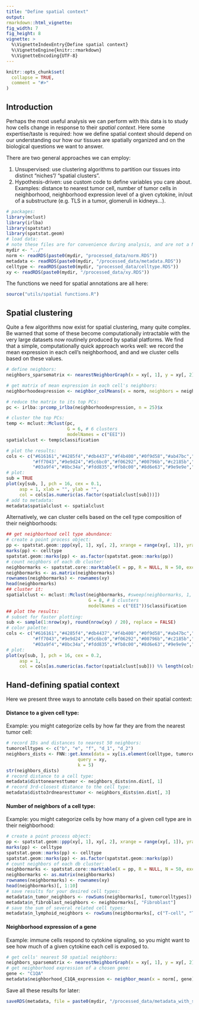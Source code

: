 ```yaml
---
title: "Define spatial context"
output: 
rmarkdown::html_vignette: 
fig_width: 7 
fig_height: 8 
vignette: >
  %\VignetteIndexEntry{Define spatial context}
  %\VignetteEngine{knitr::rmarkdown}
  %\VignetteEncoding{UTF-8}
---
```

<style>
p.caption {
  font-size: 1.5em;
}
</style>
```r
knitr::opts_chunk$set(
  collapse = TRUE,
  comment = "#>"
)
```


## Introduction

Perhaps the most useful analysis we can perform with this data is to study how cells
change in response to their *spatial context*. 
Here some expertise/taste is required: how we define spatial context should depend on
our understanding our how our tissues are spatially organized and on the biological 
questions we want to answer. 

There are two general approaches we can employ:

1. Unsupervised: use clustering algorithms to partition our tissues into distinct "niches"/ "spatial clusters". 
2. Hypothesis-driven: use custom code to define variables you care about. Examples: distance to nearest 
tumor cell, number of tumor cells in neighborhood, neighborhood expression level of a given cytokine, 
in/out of a substructure (e.g. TLS in a tumor, glomeruli in kidneys...).

```r
# packages:
library(mclust)
library(irlba)
library(spatstat)
library(spatstat.geom)
# load data:
# note these files are for convenience during analysis, and are not a NanoString-supported format
mydir <- "../"
norm <- readRDS(paste0(mydir, "processed_data/norm.RDS"))
metadata <- readRDS(paste0(mydir, "/processed_data/metadata.RDS")) 
celltype <- readRDS(paste0(mydir, "processed_data/celltype.RDS"))
xy <- readRDS(paste0(mydir, "/processed_data/xy.RDS"))
```

The functions we need for spatial annotations are all here:
```r
source("utils/spatial functions.R")
```

## Spatial clustering

Quite a few algorithms now exist for spatial clustering, many quite complex. 
Be warned that some of these become computationally intractable with the very 
large datasets now routinely produced by spatial platforms. 
We find that a simple, computationally quick approach works well: we record the mean 
expression in each cell's neighborhood, and and we cluster cells based on these values. 


```r
# define neighbors:
neighbors_sparsematrix <- nearestNeighborGraph(x = xy[, 1], y = xy[, 2], N = 50, subset = metadata$tissue)

# get matrix of mean expression in each cell's neighbors:
neighborhoodexpression <- neighbor_colMeans(x = norm, neighbors = neighbors_sparsematrix)

# reduce the matrix to its top PCs:
pc <- irlba::prcomp_irlba(neighborhoodexpression, n = 25)$x

# cluster the top PCs:
temp <- mclust::Mclust(pc, 
                       G = 6, # 6 clusters
                       modelNames = c("EEI"))
spatialclust <- temp$classification

# plot the results:
cols <- c("#616161","#4285f4","#db4437","#f4b400","#0f9d58","#ab47bc","#00acc1",
          "#ff7043","#9e9d24","#5c6bc0","#f06292","#00796b","#c2185b","#7e57c2",
          "#03a9f4","#8bc34a","#fdd835","#fb8c00","#8d6e63","#9e9e9e","#607d8b")
# plot:
sub = TRUE
plot(xy[sub, ], pch = 16, cex = 0.1, 
     asp = 1, xlab = "", ylab = "",
     col = cols[as.numeric(as.factor(spatialclust[sub]))])
# add to metadata:
metadata$spatialclust <- spatialclust
```

Alternatively, we can cluster cells based on the cell type composition of their neighborhoods:

```r
## get neighborhood cell type abundance:
# create a point process object:
pp <- spatstat.geom::ppp(xy[, 1], xy[, 2], xrange = range(xy[, 1]), yrange = range(xy[, 2]))
marks(pp) <- celltype
spatstat.geom::marks(pp) <- as.factor(spatstat.geom::marks(pp))
# count neighbors of each db cluster:
neighbormarks <- spatstat.core::marktable(X = pp, R = NULL, N = 50, exclude=TRUE, collapse=FALSE)
neighbormarks <- as.matrix(neighbormarks)
rownames(neighbormarks) <- rownames(xy)
head(neighbormarks)
## cluster it: 
spatialclust <- mclust::Mclust(neighbormarks, #sweep(neighbormarks, 1, rowSums(neighbormarks), "/"),
                               G = 8, # 8 clusters
                               modelNames = c("EEI"))$classification
## plot the results:
# subset for faster plotting:
sub <- sample(1:nrow(xy), round(nrow(xy) / 20), replace = FALSE)
# color palette:
cols <- c("#616161","#4285f4","#db4437","#f4b400","#0f9d58","#ab47bc","#00acc1",
          "#ff7043","#9e9d24","#5c6bc0","#f06292","#00796b","#c2185b","#7e57c2",
          "#03a9f4","#8bc34a","#fdd835","#fb8c00","#8d6e63","#9e9e9e","#607d8b")
# plot:
plot(xy[sub, ], pch = 16, cex = 0.2, 
     asp = 1, 
     col = cols[as.numeric(as.factor(spatialclust[sub])) %% length(cols) + 1])
```

## Hand-defining spatial context

Here we present three ways to annotate cells based on their spatial context:

#### Distance to a given cell type:

Example: you might categorize cells by how far they are from the nearest tumor cell:

```r
# record IDs and distances to nearest 50 neighbors:
tumorcelltypes <- c("b", "e", "f", "d_1", "d_2")
neighbors_dists <- FNN::get.knnx(data = xy[is.element(celltype, tumorcelltypes), ], 
                           query = xy, 
                           k = 5)
str(neighbors_dists)
# record distance to a cell type:
metadata$disttonearesttumor <- neighbors_dists$nn.dist[, 1]
# record 3rd-closest distance to the cell type:
metadata$distto3rdnearesttumor <- neighbors_dists$nn.dist[, 3]
```

#### Number of neighbors of a cell type:

Example: you might categorize cells by how many of a given cell type are in their neighborhood:

```r
# create a point process object:
pp <- spatstat.geom::ppp(xy[, 1], xy[, 2], xrange = range(xy[, 1]), yrange = range(xy[, 2]))
marks(pp) <- celltype
spatstat.geom::marks(pp) <- celltype
spatstat.geom::marks(pp) <- as.factor(spatstat.geom::marks(pp))
# count neighbors of each db cluster:
neighbormarks <- spatstat.core::marktable(X = pp, R = NULL, N = 50, exclude=TRUE, collapse=FALSE)
neighbormarks <- as.matrix(neighbormarks)
rownames(neighbormarks) <- rownames(xy)
head(neighbormarks)[, 1:10]
# save results for your desired cell types:
metadata$n_tumor_neighbors <- rowSums(neighbormarks[, tumorcelltypes])
metadata$n_fibroblast_neighbors <- neighbormarks[, "Fibroblast"]
# save the sum of several related cell types:
metadata$n_lymphoid_neighbors <- rowSums(neighbormarks[, c("T-cell", "T.cell.regulatory", "B.cell", "NK.cell", "Plasma", "Plasmablast")])
```

#### Neighborhood expression of a gene

Example: immune cells respond to cytokine signaling, so you might want to see 
how much of a given cytokine each cell is exposed to. 

```r
# get cells' nearest 50 spatial neighbors:
neighbors_sparsematrix <- nearestNeighborGraph(x = xy[, 1], y = xy[, 2], N = 50, subset = metadata$tissue)  
# get neighborhood expression of a chosen gene:
gene <- "C1QA"
metadata$neighborhood_C1QA_expression <- neighbor_mean(x = norm[, gene], neighbors = neighbors_sparsematrix)
```

Save all these results for later:

```r
saveRDS(metadata, file = paste0(mydir, "/processed_data/metadata_with_spatialcontext.RDS"))
```
